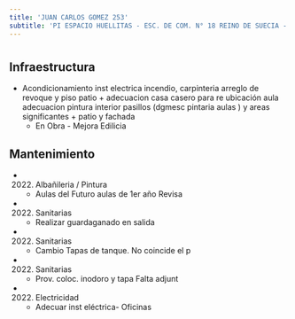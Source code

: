 ```yaml
---
title: 'JUAN CARLOS GOMEZ 253'
subtitle: 'PI ESPACIO HUELLITAS - ESC. DE COM. N° 18 REINO DE SUECIA - EEM N° 01/05° E.REINGRESO N. J.MORRESI - PI ESPACIO NOCHERITOS'
---
```


#
## Infraestructura

* Acondicionamiento inst electrica incendio, carpinteria arreglo de revoque y piso patio + adecuacion casa casero para re ubicación aula adecuacion pintura interior pasillos (dgmesc pintaria aulas ) y areas significantes  + patio y fachada 
    + En Obra - Mejora Edilicia 


## Mantenimiento

*  (2022) Albañileria / Pintura 
    + Aulas del Futuro aulas de 1er año Revisa

*  (2022) Sanitarias 
    + Realizar guardaganado en salida

*  (2022) Sanitarias 
    + Cambio Tapas de tanque. No coincide el p

*  (2022) Sanitarias 
    + Prov. coloc. inodoro y tapa Falta adjunt

*  (2022) Electricidad 
    + Adecuar inst eléctrica- Oficinas







